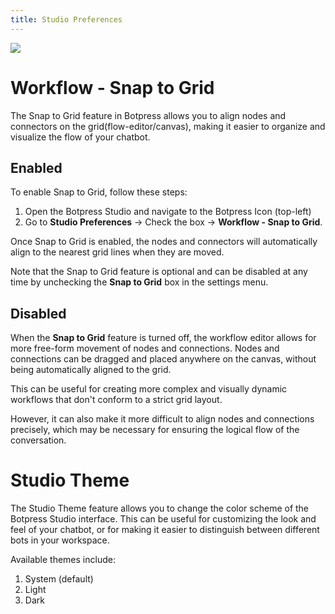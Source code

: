 ```yaml
---
title: Studio Preferences
---
```



<Img src="./studio-preferences.png" />

# Workflow - Snap to Grid

The Snap to Grid feature in Botpress allows you to align nodes and connectors on the grid(flow-editor/canvas), making it easier to organize and visualize the flow of your chatbot.

## Enabled

To enable Snap to Grid, follow these steps:

1. Open the Botpress Studio and navigate to the Botpress Icon (top-left)
2. Go to **Studio Preferences** -> Check the box -> **Workflow - Snap to Grid**.

Once Snap to Grid is enabled, the nodes and connectors will automatically align to the nearest grid lines when they are moved.

Note that the Snap to Grid feature is optional and can be disabled at any time by unchecking the **Snap to Grid** box in the settings menu.

## Disabled

When the **Snap to Grid** feature is turned off, the workflow editor allows for more free-form movement of nodes and connections. Nodes and connections can be dragged and placed anywhere on the canvas, without being automatically aligned to the grid.

This can be useful for creating more complex and visually dynamic workflows that don't conform to a strict grid layout.

However, it can also make it more difficult to align nodes and connections precisely, which may be necessary for ensuring the logical flow of the conversation.

# Studio Theme

The Studio Theme feature allows you to change the color scheme of the Botpress Studio interface. This can be useful for customizing the look and feel of your chatbot, or for making it easier to distinguish between different bots in your workspace.

Available themes include:

1. System (default)
2. Light
3. Dark
